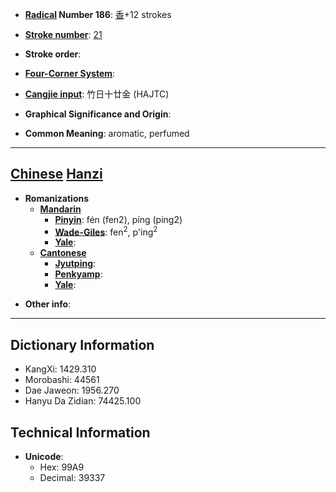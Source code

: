 * '''[[Wiktionary:Chinese radical index| Radical]] Number 186''': [[Wiktionary:Chinese radical index 香|香]]+12 strokes

* '''[[Wiktionary:Chinese total strokes index|Stroke number]]''': [[Wiktionary:Chinese total strokes index 21|21]]

* '''Stroke order''': 

* '''[[Wiktionary:Chinese four corner index|Four-Corner System]]''': 

* '''[[Wiktionary:Chinese Cangjie index|Cangjie input]]''': 竹日十廿金 (HAJTC)

* '''Graphical Significance and Origin''': 

* '''Common Meaning''': aromatic, perfumed

----

== [[Chinese]] [[Hanzi]] ==

* '''Romanizations'''
** '''[[Mandarin]]'''
*** '''[[Pinyin]]''': fén (fen2), píng (ping2)
*** '''[[Wade-Giles]]''': fen<sup>2</sup>, p'ing<sup>2</sup>
*** '''[[Yale]]''': 
** '''[[Cantonese]]'''
*** '''[[Jyutping]]''':
*** '''[[Penkyamp]]''': 
*** '''[[Yale]]''': 

* '''Other info''': 

----

== Dictionary Information ==

* KangXi: 1429.310
* Morobashi: 44561
* Dae Jaweon: 1956.270
* Hanyu Da Zidian: 74425.100

== Technical Information ==

* '''Unicode''':
** Hex: 99A9
** Decimal: 39337
